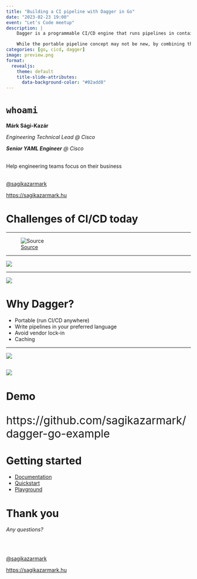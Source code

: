 ```yaml
---
title: "Building a CI pipeline with Dagger in Go"
date: "2023-02-23 19:00"
event: "Let's Code meetup"
description: |
    Dagger is a programmable CI/CD engine that runs pipelines in containers allowing developers to build and debug pipelines locally and then run them anywhere avoiding vendor lock-in to a particular CI/CD solution.

    While the portable pipeline concept may not be new, by combining that with the ability to write pipelines as code (Go, Python, TypeScript, JavaScript, CUE supported at the moment) instead of YAML, Dagger revolutionizes how CI/CD pipelines are built and ran.
categories: [go, cicd, dagger]
image: preview.png
format:
  revealjs:
    theme: default
    title-slide-attributes:
      data-background-color: "#02add8"
---
```


# `whoami`

**Márk Sági-Kazár**

::: {.fragment .strike fragment-index=1}
_Engineering Technical Lead @ Cisco_
:::


::: {.fragment fragment-index=1}
_**Senior YAML Engineer** @ Cisco_
:::
<br>
Help engineering teams focus on their business
<br>
<br>

[@sagikazarmark](https://twitter.com/sagikazarmark)

[https://sagikazarmark.hu](https://sagikazarmark.hu)

# Challenges of CI/CD today

---

![[Source](https://www.reddit.com/r/kubernetes/comments/qlb5xd/yaml_strikes_again/)](box-of-devops.jpg){.r-stretch fig-align="center"}

---

![](works-on-my-machine-ci.jpg){.r-stretch fig-align="center"}

---

![](ci-feedback-loop.png){.r-stretch fig-align="center"}

# Why Dagger?

- Portable (run CI/CD anywhere)
- Write pipelines in your preferred language
- Avoid vendor lock-in
- Caching

---

![](containers-everywhere.png){.r-stretch fig-align="center"}

## {.nostretch}

![](dagger-flow.svg){fig-align="center"}

# Demo {background-color="#02add8"}

::: {style="font-size: 30px;"}
https://github.com/sagikazarmark/dagger-go-example
:::

# Getting started

- [Documentation](https://docs.dagger.io/)
- [Quickstart](https://docs.dagger.io/648215/quickstart/)
- [Playground](https://play.dagger.cloud/playground)

# Thank you

_Any questions?_

<br>
<br>

[@sagikazarmark](https://twitter.com/sagikazarmark)

[https://sagikazarmark.hu](https://sagikazarmark.hu)

